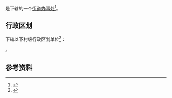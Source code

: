 {{中国乡级行政区|41/17/25/003/000}}

'''{{PAGENAMEBASE}}'''是{{PRC admin/fullname|41/17/25/003/000|3}}下辖的一个[[街道办事处|街道办事处]]<ref>{{PRC admin/ref sgc|{{PRC admin/parent|41/17/25/003/000}}}}</ref>。

== 行政区划 ==
{{PAGENAMEBASE}}下辖以下村级行政区划单位<ref>{{PRC admin/ref sgc|41/17/25/003/000}}</ref>：

{{PRC admin/children|41/17/25/003/000}}。

== 参考资料 ==
{{reflist}}

{{河南行政区划小作品}}
{{PRC admin/navcat|41/17/25/003/000}}